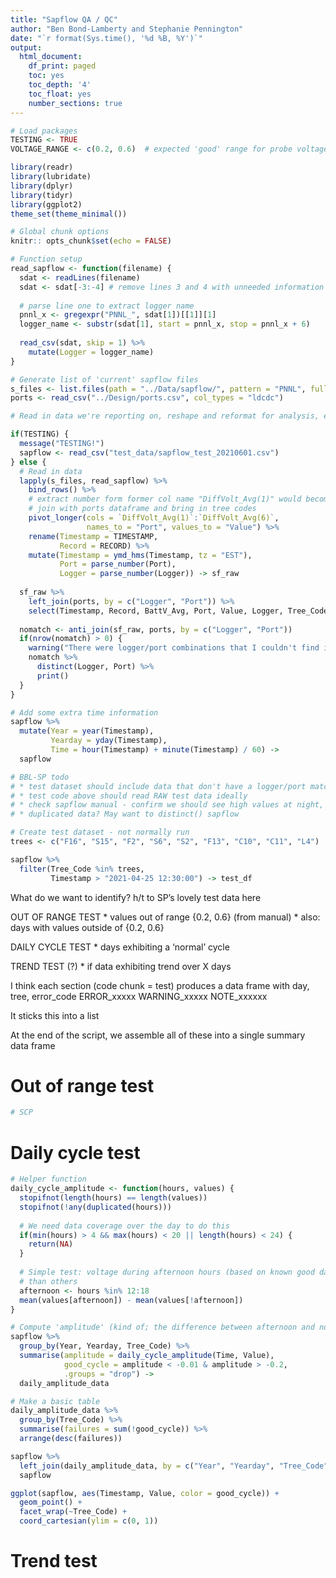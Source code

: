```yaml
---
title: "Sapflow QA / QC"
author: "Ben Bond-Lamberty and Stephanie Pennington"
date: "`r format(Sys.time(), '%d %B, %Y')`"
output:
  html_document:
    df_print: paged
    toc: yes
    toc_depth: '4'
    toc_float: yes
    number_sections: true
---
```


```r
# Load packages
TESTING <- TRUE
VOLTAGE_RANGE <- c(0.2, 0.6)  # expected 'good' range for probe voltage diff

library(readr)
library(lubridate)
library(dplyr)
library(tidyr)
library(ggplot2)
theme_set(theme_minimal())

# Global chunk options
knitr:: opts_chunk$set(echo = FALSE)

# Function setup
read_sapflow <- function(filename) {
  sdat <- readLines(filename)
  sdat <- sdat[-3:-4] # remove lines 3 and 4 with unneeded information
  
  # parse line one to extract logger name
  pnnl_x <- gregexpr("PNNL_", sdat[1])[[1]][1]
  logger_name <- substr(sdat[1], start = pnnl_x, stop = pnnl_x + 6)
  
  read_csv(sdat, skip = 1) %>% 
    mutate(Logger = logger_name)
}

# Generate list of 'current' sapflow files 
s_files <- list.files(path = "../Data/sapflow/", pattern = "PNNL", full.names = TRUE)
ports <- read_csv("../Design/ports.csv", col_types = "ldcdc")
```

```r
# Read in data we're reporting on, reshape and reformat for analysis, etc.

if(TESTING) {
  message("TESTING!")
  sapflow <- read_csv("test_data/sapflow_test_20210601.csv")
} else {
  # Read in data
  lapply(s_files, read_sapflow) %>%  
    bind_rows() %>% 
    # extract number form former col name "DiffVolt_Avg(1)" would become "1"
    # join with ports dataframe and bring in tree codes
    pivot_longer(cols = `DiffVolt_Avg(1)`:`DiffVolt_Avg(6)`, 
                 names_to = "Port", values_to = "Value") %>% 
    rename(Timestamp = TIMESTAMP, 
           Record = RECORD) %>% 
    mutate(Timestamp = ymd_hms(Timestamp, tz = "EST"), 
           Port = parse_number(Port), 
           Logger = parse_number(Logger)) -> sf_raw
  
  sf_raw %>% 
    left_join(ports, by = c("Logger", "Port")) %>% 
    select(Timestamp, Record, BattV_Avg, Port, Value, Logger, Tree_Code, Species) -> sapflow
  
  nomatch <- anti_join(sf_raw, ports, by = c("Logger", "Port"))
  if(nrow(nomatch) > 0) {
    warning("There were logger/port combinations that I couldn't find in ports.csv:")
    nomatch %>% 
      distinct(Logger, Port) %>% 
      print()
  }
}

# Add some extra time information
sapflow %>% 
  mutate(Year = year(Timestamp), 
         Yearday = yday(Timestamp), 
         Time = hour(Timestamp) + minute(Timestamp) / 60) -> 
  sapflow

# BBL-SP todo
# * test dataset should include data that don't have a logger/port match
# * test code above should read RAW test data ideally
# * check sapflow manual - confirm we should see high values at night, low during day 
# * duplicated data? May want to distinct() sapflow
```


```r
# Create test dataset - not normally run
trees <- c("F16", "S15", "F2", "S6", "S2", "F13", "C10", "C11", "L4")

sapflow %>% 
  filter(Tree_Code %in% trees,
         Timestamp > "2021-04-25 12:30:00") -> test_df
```

What do we want to identify? h/t to SP's lovely test data here

OUT OF RANGE TEST
* values out of range {0.2, 0.6} (from manual)
* also: days with values outside of {0.2, 0.6}

DAILY CYCLE TEST
* days exhibiting a 'normal' cycle

TREND TEST (?)
* if data exhibiting trend over X days

I think each section (code chunk = test) produces a data frame with day, tree, error_code
ERROR_xxxxx
WARNING_xxxxx
NOTE_xxxxxx

It sticks this into a list

At the end of the script, we assemble all of these into a single summary data frame

# Out of range test

```r
# SCP
```

# Daily cycle test

```r
# Helper function
daily_cycle_amplitude <- function(hours, values) {
  stopifnot(length(hours) == length(values))
  stopifnot(!any(duplicated(hours)))
  
  # We need data coverage over the day to do this
  if(min(hours) > 4 && max(hours) < 20 || length(hours) < 24) {
    return(NA)
  }
  
  # Simple test: voltage during afternoon hours (based on known good data) should be lower
  # than others
  afternoon <- hours %in% 12:18
  mean(values[afternoon]) - mean(values[!afternoon])
}

# Compute 'amplitude' (kind of; the difference between afternoon and non-afternoon values)
sapflow %>% 
  group_by(Year, Yearday, Tree_Code) %>% 
  summarise(amplitude = daily_cycle_amplitude(Time, Value),
            good_cycle = amplitude < -0.01 & amplitude > -0.2,
            .groups = "drop") ->
  daily_amplitude_data

# Make a basic table
daily_amplitude_data %>% 
  group_by(Tree_Code) %>%
  summarise(failures = sum(!good_cycle)) %>%
  arrange(desc(failures))

sapflow %>% 
  left_join(daily_amplitude_data, by = c("Year", "Yearday", "Tree_Code")) ->
  sapflow

ggplot(sapflow, aes(Timestamp, Value, color = good_cycle)) + 
  geom_point() + 
  facet_wrap(~Tree_Code) + 
  coord_cartesian(ylim = c(0, 1))

```

# Trend test

```r

```
